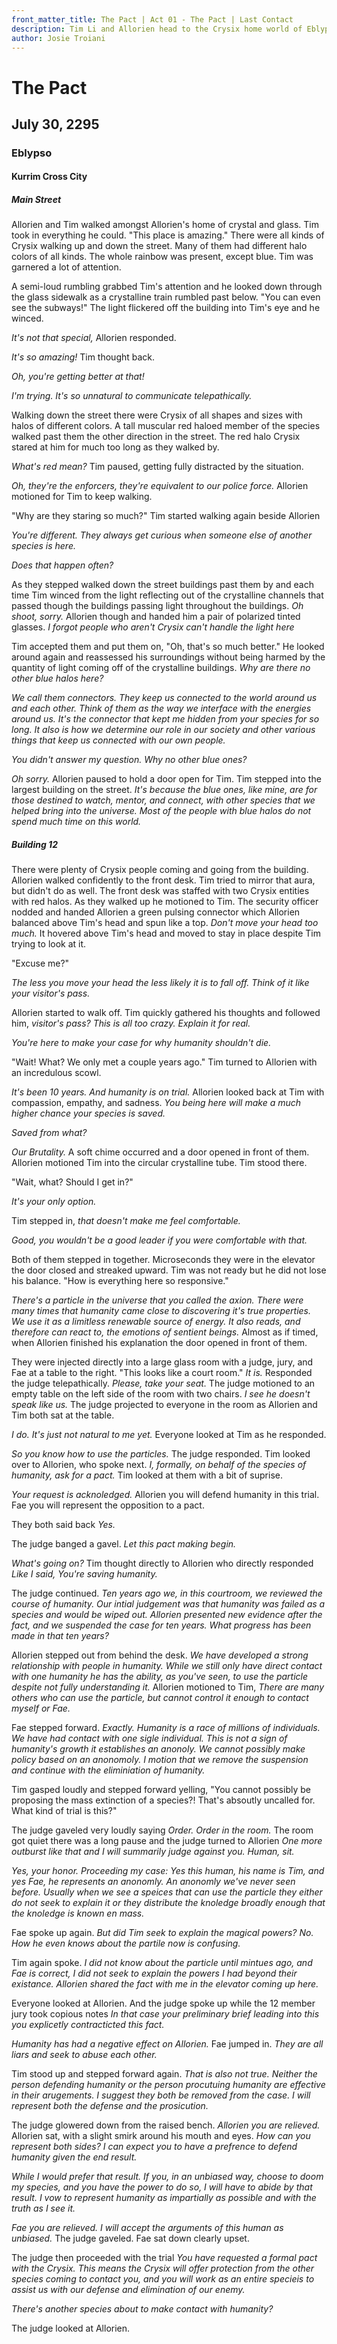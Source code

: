 ```yaml
---
front_matter_title: The Pact | Act 01 - The Pact | Last Contact
description: Tim Li and Allorien head to the Crysix home world of Eblypso to sign a pact between the two species.
author: Josie Troiani
---
```

# The Pact

## July 30, 2295

### Eblypso

#### Kurrim Cross City

##### Main Street

Allorien and Tim walked amongst Allorien's home of crystal and glass. Tim took in everything he could. "This place is amazing." There were all kinds of Crysix walking up and down the street. Many of them had different halo colors of all kinds. The whole rainbow was present, except blue. Tim was garnered a lot of attention.

A semi-loud rumbling grabbed Tim's attention and he looked down through the glass sidewalk as a crystalline train rumbled past below. "You can even see the subways!" The light flickered off the building into Tim's eye and he winced.

_It's not that special,_ Allorien responded.

_It's so amazing!_ Tim thought back.

_Oh, you're getting better at that!_

_I'm trying. It's so unnatural to communicate telepathically._

Walking down the street there were Crysix of all shapes and sizes with halos of different colors. A tall muscular red haloed member of the species walked past them the other direction in the street. The red halo Crysix stared at him for much too long as they walked by.

_What's red mean?_ Tim paused, getting fully distracted by the situation.

_Oh, they're the enforcers, they're equivalent to our police force._ Allorien motioned for Tim to keep walking.

"Why are they staring so much?" Tim started walking again beside Allorien

_You're different. They always get curious when someone else of another species is here._

_Does that happen often?_

As they stepped walked down the street buildings past them by and each time Tim winced from the light reflecting out of the crystalline channels that passed though the buildings passing light throughout the buildings. _Oh shoot, sorry._ Allorien though and handed him a pair of polarized tinted glasses. _I forgot people who aren't Crysix can't handle the light here_

Tim accepted them and put them on, "Oh, that's so much better." He looked around again and reassessed his surroundings without being harmed by the quantity of light coming off of the crystalline buildings. _Why are there no other blue halos here?_

_We call them connectors. They keep us connected to the world around us and each other. Think of them as the way we interface with the energies around us. It's the connector that kept me hidden from your species for so long. It also is how we determine our role in our society and other various things that keep us connected with our own people._

_You didn't answer my question. Why no other blue ones?_

_Oh sorry._ Allorien paused to hold a door open for Tim. Tim stepped into the largest building on the street. _It's because the blue ones, like mine, are for those destined to watch, mentor, and connect, with other species that we helped bring into the universe. Most of the people with blue halos do not spend much time on this world._

##### Building 12

There were plenty of Crysix people coming and going from the building. Allorien walked confidently to the front desk. Tim tried to mirror that aura, but didn't do as well. The front desk was staffed with two Crysix entities with red halos. As they walked up he motioned to Tim. The security officer nodded and handed Allorien a green pulsing connector which Allorien balanced above Tim's head and spun like a top. _Don't move your head too much._ It hovered above Tim's head and moved to stay in place despite Tim trying to look at it.

"Excuse me?"

_The less you move your head the less likely it is to fall off. Think of it like your visitor's pass._

Allorien started to walk off. Tim quickly gathered his thoughts and followed him, _visitor's pass? This is all too crazy. Explain it for real._

_You're here to make your case for why humanity shouldn't die._

"Wait! What? We only met a couple years ago." Tim turned to Allorien with an incredulous scowl.

_It's been 10 years. And humanity is on trial._ Allorien looked back at Tim with compassion, empathy, and sadness. _You being here will make a much higher chance your species is saved._

_Saved from what?_

_Our Brutality._ A soft chime occurred and a door opened in front of them. Allorien motioned Tim into the circular crystalline tube. Tim stood there.

"Wait, what? Should I get in?"

_It's your only option._

Tim stepped in, _that doesn't make me feel comfortable._

_Good, you wouldn't be a good leader if you were comfortable with that._

Both of them stepped in together. Microseconds they were in the elevator the door closed and streaked upward. Tim was not ready but he did not lose his balance. "How is everything here so responsive."

_There's a particle in the universe that you called the axion. There were many times that humanity came close to discovering it's true properties. We use it as a limitless renewable source of energy. It also reads, and therefore can react to, the emotions of sentient beings._ Almost as if timed, when Allorien finished his explanation the door opened in front of them.

They were injected directly into a large glass room with a judge, jury, and Fae at a table to the right. "This looks like a court room." _It is._ Responded the judge telepathically. _Please, take your seat._ The judge motioned to an empty table on the left side of the room with two chairs. _I see he doesn't speak like us._ The judge projected to everyone in the room as Allorien and Tim both sat at the table.

_I do. It's just not natural to me yet._ Everyone looked at Tim as he responded.

_So you know how to use the particles._ The judge responded. Tim looked over to Allorien, who spoke next. _I, formally, on behalf of the species of humanity, ask for a pact._ Tim looked at them with a bit of suprise.

_Your request is acknoledged._ Allorien you will defend humanity in this trial. Fae you will represent the opposition to a pact. 

They both said back _Yes._

The judge banged a gavel. _Let this pact making begin._

_What's going on?_ Tim thought directly to Allorien who directly responded _Like I said, You're saving humanity._

The judge continued. _Ten years ago we, in this courtroom, we reviewed the course of humanity. Our intial judgement was that humanity was failed as a species and would be wiped out. Allorien presented new evidence after the fact, and we suspended the case for ten years. What progress has been made in that ten years?_

Allorien stepped out from behind the desk. _We have developed a strong relationship with people in humanity. While we still only have direct contact with one humanity he has the ability, as you've seen, to use the particle despite not fully understanding it._ Allorien motioned to Tim, _There are many others who can use the particle, but cannot control it enough to contact myself or Fae._

Fae stepped forward. _Exactly. Humanity is a race of millions of individuals. We have had contact with one sigle individual. This is not a sign of humanity's growth it establishes an anonoly. We cannot possibly make policy based on an anonomoly. I motion that we remove the suspension and continue with the eliminiation of humanity._

Tim gasped loudly and stepped forward yelling, "You cannot possibly be proposing the mass extinction of a species?! That's absoutly uncalled for. What kind of trial is this?"

The judge gaveled very loudly saying _Order. Order in the room._ The room got quiet there was a long pause and the judge turned to Allorien _One more outburst like that and I will summarily judge against you. Human, sit._

_Yes, your honor. Proceeding my case: Yes this human, his name is Tim, and yes Fae, he represents an anonomly. An anonomly we've never seen before. Usually when we see a speices that can use the particle they either do not seek to explain it or they distribute the knoledge broadly enough that the knoledge is known en mass._

Fae spoke up again. _But did Tim seek to explain the magical powers? No. How he even knows about the partile now is confusing._

Tim again spoke. _I did not know about the particle until mintues ago, and Fae is correct, I did not seek to explain the powers I had beyond their existance. Allorien shared the fact with me in the elevator coming up here._

Everyone looked at Allorien. And the judge spoke up while the 12 member jury took copious notes _In that case your preliminary brief leading into this you explicetly contracticted this fact._

_Humanity has had a negative effect on Allorien._ Fae jumped in. _They are all liars and seek to abuse each other._

Tim stood up and stepped forward again. _That is also not true. Neither the person defending humanity or the person procutuing humanity are effective in their arugements. I suggest they both be removed from the case. I will represent both the defense and the prosicution._

The judge glowered down from the raised bench. _Allorien you are relieved._ Allorien sat, with a slight smirk around his mouth and eyes. _How can you represent both sides? I can expect you to have a prefrence to defend humanity given the end result._

_While I would prefer that result. If you, in an unbiased way, choose to doom my species, and you have the power to do so, I will have to abide by that result. I vow to represent humanity as impartially as possible and with the truth as I see it._

_Fae you are relieved. I will accept the arguments of this human as unbiased._ The judge gaveled. Fae sat down clearly upset.

The judge then proceeded with the trial _You have requested a formal pact with the Crysix. This means the Crysix will offer protection from the other species coming to contact you, and you will work as an entire specieis to assist us with our defense and elimination of our enemy._

_There's another species about to make contact with humanity?_

The judge looked at Allorien.
